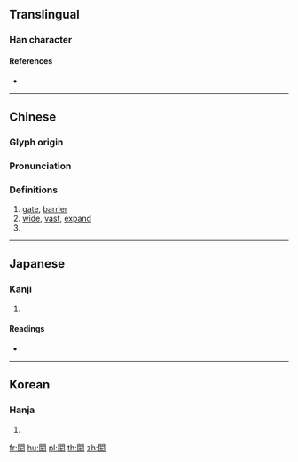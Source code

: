 {{character info/new}}
{{also|闳}}
==Translingual==

===Han character===
{{Han char|rn=169|rad=門|as=04|sn=12|four=77430|canj=ANKI|ids=⿵門厷}}

====References====
* {{Han ref|kx=1331.150|dkj=41241|dj=1837.080|hdz=74287.060|uh=958E|ud=38286|bh=B6A3|bd=46755}}

----

==Chinese==
{{zh-forms|s=闳}}

===Glyph origin===
{{Han etym}}

===Pronunciation===
{{zh-pron
|m=hóng
|c=wang4
|h=pfs=
|md=
|mn=
|w=
|mc=y
|oc=y
|cat=n,a,propn
}}

===Definitions===
{{zh-hanzi}}

# [[gate]], [[barrier]]
# [[wide]], [[vast]], [[expand]]
# {{surname|lang=zh}}

----

==Japanese==

===Kanji===
{{ja-kanji|grade=|rs=門04}}

# {{defn|lang=ja|sort=門04}}

====Readings====
* {{ja-readings|on=[[こう]] (kō), [[おう]] (ō)|kun=|nanori=}}

----

==Korean==

===Hanja===
{{ko-hanja|hangeul=굉|eumhun=|rv=goeng|mr=koeng|y=koyng}}

# {{defn|lang=ko|sort=門04}}

[[fr:閎]]
[[hu:閎]]
[[pl:閎]]
[[th:閎]]
[[zh:閎]]